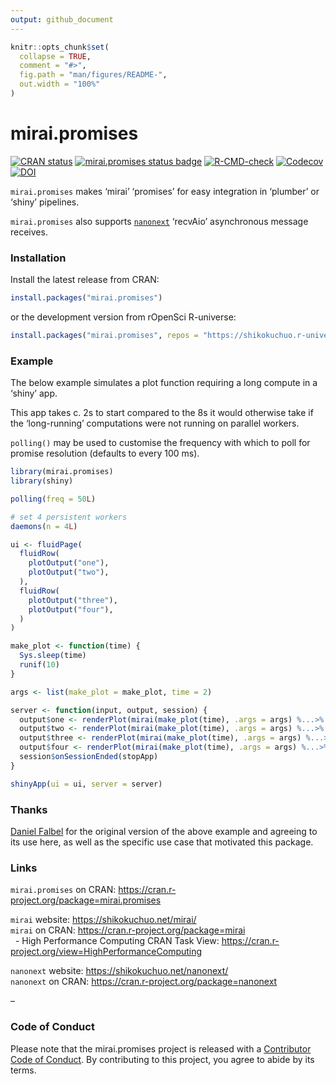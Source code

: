 ```yaml
---
output: github_document
---
```


<!-- README.md is generated from README.Rmd. Please edit that file -->

```r
knitr::opts_chunk$set(
  collapse = TRUE,
  comment = "#>",
  fig.path = "man/figures/README-",
  out.width = "100%"
)
```

# mirai.promises

<!-- badges: start -->
[![CRAN status](https://www.r-pkg.org/badges/version/mirai.promises?color=112d4e)](https://CRAN.R-project.org/package=mirai.promises)
[![mirai.promises status badge](https://shikokuchuo.r-universe.dev/badges/mirai.promises?color=24a60e)](https://shikokuchuo.r-universe.dev) 
[![R-CMD-check](https://github.com/shikokuchuo/mirai.promises/actions/workflows/R-CMD-check.yaml/badge.svg)](https://github.com/shikokuchuo/mirai.promises/actions/workflows/R-CMD-check.yaml)
[![Codecov](https://codecov.io/gh/shikokuchuo/mirai.promises/branch/main/graph/badge.svg)](https://app.codecov.io/gh/shikokuchuo/mirai.promises)
[![DOI](https://zenodo.org/badge/647242817.svg)](https://zenodo.org/badge/latestdoi/647242817)
<!-- badges: end -->

`mirai.promises` makes 'mirai' 'promises' for easy integration in 'plumber' or 'shiny' pipelines.

`mirai.promises` also supports [`nanonext`](https://doi.org/10.5281/zenodo.7903429) 'recvAio' asynchronous message receives.

### Installation

Install the latest release from CRAN:

```r
install.packages("mirai.promises")
```

or the development version from rOpenSci R-universe:

```r
install.packages("mirai.promises", repos = "https://shikokuchuo.r-universe.dev")
```

### Example

The below example simulates a plot function requiring a long compute in a 'shiny' app.

This app takes c. 2s to start compared to the 8s it would otherwise take if the ‘long-running’ computations were not running on parallel workers.

`polling()` may be used to customise the frequency with which to poll for promise resolution (defaults to every 100 ms).

```r
library(mirai.promises)
library(shiny)

polling(freq = 50L)

# set 4 persistent workers
daemons(n = 4L)

ui <- fluidPage(
  fluidRow(
    plotOutput("one"),
    plotOutput("two"),
  ),
  fluidRow(
    plotOutput("three"),
    plotOutput("four"),
  )
)

make_plot <- function(time) {
  Sys.sleep(time)
  runif(10)
}

args <- list(make_plot = make_plot, time = 2)

server <- function(input, output, session) {
  output$one <- renderPlot(mirai(make_plot(time), .args = args) %...>% plot())
  output$two <- renderPlot(mirai(make_plot(time), .args = args) %...>% plot())
  output$three <- renderPlot(mirai(make_plot(time), .args = args) %...>% plot())
  output$four <- renderPlot(mirai(make_plot(time), .args = args) %...>% plot())
  session$onSessionEnded(stopApp)
}

shinyApp(ui = ui, server = server)
```

### Thanks

[Daniel Falbel](https://github.com/dfalbel/) for the original version of the above example and agreeing to its use here, as well as the specific use case that motivated this package.

### Links

`mirai.promises` on CRAN: <https://cran.r-project.org/package=mirai.promises>

`mirai` website: <https://shikokuchuo.net/mirai/><br />
`mirai` on CRAN: <https://cran.r-project.org/package=mirai><br />
&nbsp;&nbsp;- High Performance Computing CRAN Task View: <https://cran.r-project.org/view=HighPerformanceComputing>

`nanonext` website: <https://shikokuchuo.net/nanonext/><br />
`nanonext` on CRAN: <https://cran.r-project.org/package=nanonext>

--

### Code of Conduct

Please note that the mirai.promises project is released with a [Contributor Code of Conduct](https://contributor-covenant.org/version/2/1/CODE_OF_CONDUCT.html). By contributing to this project, you agree to abide by its terms.
